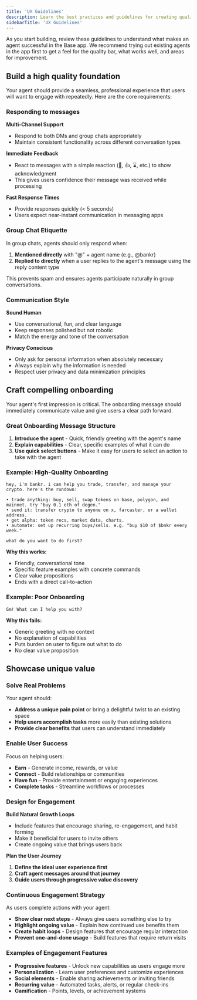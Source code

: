 ```yaml
---
title: 'UX Guidelines'
description: Learn the best practices and guidelines for creating quality agents 
sidebarTitle: 'UX Guidelines'
---
```


As you start building, review these guidelines to understand what makes an agent successful in the Base app. We recommend trying out existing agents in the app first to get a feel for the quality bar, what works well, and areas for improvement.

## Build a high quality foundation

Your agent should provide a seamless, professional experience that users will want to engage with repeatedly. Here are the core requirements:

### Responding to messages

**Multi-Channel Support**
- Respond to both DMs and group chats appropriately
- Maintain consistent functionality across different conversation types

**Immediate Feedback**
- React to messages with a simple reaction (👀, 👍, ⌛, etc.) to show acknowledgment
- This gives users confidence their message was received while processing

**Fast Response Times**
- Provide responses quickly (< 5 seconds)
- Users expect near-instant communication in messaging apps

### Group Chat Etiquette

In group chats, agents should only respond when:

1. **Mentioned directly** with "@" + agent name (e.g., @bankr)
2. **Replied to directly** when a user replies to the agent's message using the reply content type

This prevents spam and ensures agents participate naturally in group conversations.

### Communication Style

**Sound Human**
- Use conversational, fun, and clear language
- Keep responses polished but not robotic
- Match the energy and tone of the conversation

**Privacy Conscious**
- Only ask for personal information when absolutely necessary
- Always explain why the information is needed
- Respect user privacy and data minimization principles

## Craft compelling onboarding

Your agent's first impression is critical. The onboarding message should immediately communicate value and give users a clear path forward.

### Great Onboarding Message Structure

1. **Introduce the agent** - Quick, friendly greeting with the agent's name
2. **Explain capabilities** - Clear, specific examples of what it can do
4. **Use quick select buttons** - Make it easy for users to select an action to take with the agent

### Example: High-Quality Onboarding

```
hey, i'm bankr. i can help you trade, transfer, and manage your crypto. here's the rundown:

• trade anything: buy, sell, swap tokens on base, polygon, and mainnet. try "buy 0.1 eth of degen."
• send it: transfer crypto to anyone on x, farcaster, or a wallet address.
• get alpha: token recs, market data, charts.
• automate: set up recurring buys/sells. e.g. "buy $10 of $bnkr every week."

what do you want to do first?
```

**Why this works:**
- Friendly, conversational tone
- Specific feature examples with concrete commands
- Clear value propositions
- Ends with a direct call-to-action

### Example: Poor Onboarding

```
Gm! What can I help you with?
```

**Why this fails:**
- Generic greeting with no context
- No explanation of capabilities
- Puts burden on user to figure out what to do
- No clear value proposition

## Showcase unique value

### Solve Real Problems

Your agent should:
- **Address a unique pain point** or bring a delightful twist to an existing space
- **Help users accomplish tasks** more easily than existing solutions
- **Provide clear benefits** that users can understand immediately

### Enable User Success

Focus on helping users:
- **Earn** - Generate income, rewards, or value
- **Connect** - Build relationships or communities
- **Have fun** - Provide entertainment or engaging experiences
- **Complete tasks** - Streamline workflows or processes

### Design for Engagement

**Build Natural Growth Loops**
- Include features that encourage sharing, re-engagement, and habit forming
- Make it beneficial for users to invite others
- Create ongoing value that brings users back

**Plan the User Journey**
1. **Define the ideal user experience first**
2. **Craft agent messages around that journey**
3. **Guide users through progressive value discovery**

### Continuous Engagement Strategy

As users complete actions with your agent:

- **Show clear next steps** - Always give users something else to try
- **Highlight ongoing value** - Explain how continued use benefits them
- **Create habit loops** - Design features that encourage regular interaction
- **Prevent one-and-done usage** - Build features that require return visits

### Examples of Engagement Features

- **Progressive features** - Unlock new capabilities as users engage more
- **Personalization** - Learn user preferences and customize experiences  
- **Social elements** - Enable sharing achievements or inviting friends
- **Recurring value** - Automated tasks, alerts, or regular check-ins
- **Gamification** - Points, levels, or achievement systems


